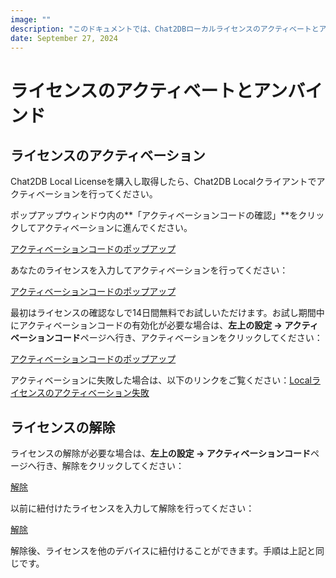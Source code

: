 ```yaml
---
image: ""
description: "このドキュメントでは、Chat2DBローカルライセンスのアクティベートとアンバインドの方法を説明します。"
date: September 27, 2024
---
```


# ライセンスのアクティベートとアンバインド

## ライセンスのアクティベーション

Chat2DB Local Licenseを購入し取得したら、Chat2DB Localクライアントでアクティベーションを行ってください。

ポップアップウィンドウ内の**「アクティベーションコードの確認」**をクリックしてアクティベーションに進んでください。

[アクティベーションコードのポップアップ](/image/start-guide/license1.jpg)

あなたのライセンスを入力してアクティベーションを行ってください：

[アクティベーションコードのポップアップ](/image/start-guide/license2.jpg)

最初はライセンスの確認なしで14日間無料でお試しいただけます。お試し期間中にアクティベーションコードの有効化が必要な場合は、**左上の設定 -> アクティベーションコード**ページへ行き、アクティベーションをクリックしてください：

[アクティベーションコードのポップアップ](/image/start-guide/license3.jpg)

アクティベーションに失敗した場合は、以下のリンクをご覧ください：[Localライセンスのアクティベーション失敗](/docs/question/fail-to-activate-license)

## ライセンスの解除

ライセンスの解除が必要な場合は、**左上の設定 -> アクティベーションコード**ページへ行き、解除をクリックしてください：

[解除](/image/start-guide/unbind.jpg)

以前に紐付けたライセンスを入力して解除を行ってください：

[解除](/image/start-guide/unbind1.jpg)

解除後、ライセンスを他のデバイスに紐付けることができます。手順は上記と同じです。
